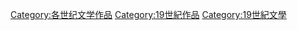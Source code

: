 [[Category:各世纪文学作品|Category:各世纪文学作品]]
[[Category:19世紀作品|Category:19世紀作品]]
[[Category:19世紀文學|Category:19世紀文學]]